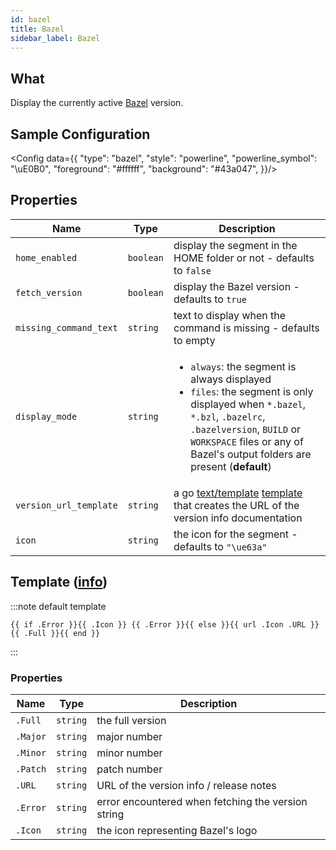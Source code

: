 ```yaml
---
id: bazel
title: Bazel
sidebar_label: Bazel
---
```


## What

Display the currently active [Bazel][bazel-github] version.

## Sample Configuration


<Config data={{
  "type": "bazel",
  "style": "powerline",
  "powerline_symbol": "\uE0B0",
  "foreground": "#ffffff",
  "background": "#43a047",
}}/>

## Properties

| Name                   | Type      | Description                                                                                                                                                                                                                                              |
| ---------------------- | --------- | -------------------------------------------------------------------------------------------------------------------------------------------------------------------------------------------------------------------------------------------------------- |
| `home_enabled`         | `boolean` | display the segment in the HOME folder or not - defaults to `false`                                                                                                                                                                                      |
| `fetch_version`        | `boolean` | display the Bazel version - defaults to `true`                                                                                                                                                                                                           |
| `missing_command_text` | `string`  | text to display when the command is missing - defaults to empty                                                                                                                                                                                          |
| `display_mode`         | `string`  | <ul><li>`always`: the segment is always displayed</li><li>`files`: the segment is only displayed when `*.bazel`, `*.bzl`, `.bazelrc`, `.bazelversion`, `BUILD` or `WORKSPACE` files or any of Bazel's output folders are present (**default**)</li></ul> |
| `version_url_template` | `string`  | a go [text/template][go-text-template] [template][templates] that creates the URL of the version info documentation                                                                                                                                      |
| `icon`                 | `string`  | the icon for the segment - defaults to `"\ue63a"`                                                                                                                                                                                                        |

## Template ([info][templates])

:::note default template

```template
{{ if .Error }}{{ .Icon }} {{ .Error }}{{ else }}{{ url .Icon .URL }} {{ .Full }}{{ end }}
```

:::

### Properties

| Name     | Type     | Description                                        |
| -------- | -------- | -------------------------------------------------- |
| `.Full`  | `string` | the full version                                   |
| `.Major` | `string` | major number                                       |
| `.Minor` | `string` | minor number                                       |
| `.Patch` | `string` | patch number                                       |
| `.URL`   | `string` | URL of the version info / release notes            |
| `.Error` | `string` | error encountered when fetching the version string |
| `.Icon`  | `string` | the icon representing Bazel's logo                 |

[bazel-github]: https://github.com/bazelbuild/bazel
[go-text-template]: https://golang.org/pkg/text/template/
[templates]: /docs/configuration/templates
